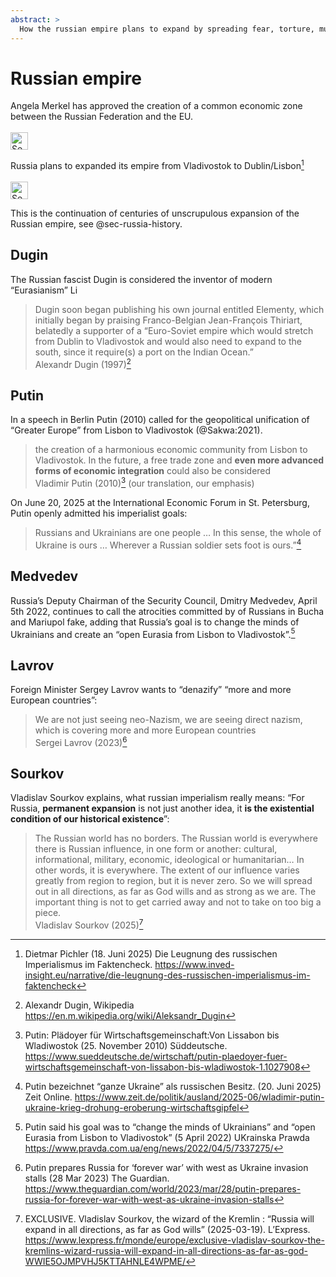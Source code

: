 ```yaml
---
abstract: > 
  How the russian empire plans to expand by spreading fear, torture, murder and famine. Spoiler: Muscovite Russia.
---
```


# Russian empire {#sec-russia-empire}

::: {.callout-caution title="Myth"}
Angela Merkel has approved the creation of a common economic zone between the Russian Federation and the EU.
[<br></br>![Search for topic in EUvsDisinfo](../all_common_img/EUvsDisinfo_400x240.jpg){height=2em}](https://euvsdisinfo.eu/disinformation-cases/?text=Vladivostok%20(Lisbon%7CDublin)&sort=relevance)
:::

::: {.callout-tip title="Truth"}
Russia plans to expanded its empire from Vladivostok to Dublin/Lisbon[^russia-empire-7]
[<br></br>![Search for topic in EUvsDisinfo](../all_common_img/INVED.png){height=2em}](https://www.inved-insight.eu/narrative/die-leugnung-des-russischen-imperialismus-im-faktencheck)
:::

This is the continuation of centuries of unscrupulous expansion of the Russian empire, see @sec-russia-history.

## Dugin

The Russian fascist Dugin is considered the inventor of modern “Eurasianism” [![Link to Wikipedia](../all_common_img/Wikipedia.png){height=1em}](https://en.wikipedia.org/wiki/Eurasianism)

> Dugin soon began publishing his own journal entitled Elementy, which initially began by praising Franco-Belgian Jean-François Thiriart, belatedly a supporter of a "Euro-Soviet empire which would stretch from Dublin to Vladivostok and would also need to expand to the south, since it require(s) a port on the Indian Ocean."  
> Alexandr Dugin (1997)[^russia-empire-1]


## Putin

In a speech in Berlin Putin (2010) called for the geopolitical unification of “Greater Europe” from Lisbon to Vladivostok (@Sakwa:2021).

> the creation of a harmonious economic community from Lisbon to Vladivostok. In the future, a free trade zone and **even more advanced forms of economic integration** could also be considered  
> Vladimir Putin (2010)[^russia-empire-2] (our translation, our emphasis)

On June 20, 2025 at the International Economic Forum in St. Petersburg, Putin openly admitted his imperialist goals:

> Russians and Ukrainians are one people ... In this sense, the whole of Ukraine is ours ... Wherever a Russian soldier sets foot is ours."[^russia-empire-6]


## Medvedev

Russia's Deputy Chairman of the Security Council, Dmitry Medvedev, April 5th 2022, continues to call the atrocities committed by of Russians in Bucha and Mariupol fake, adding that Russia's goal is to change the minds of Ukrainians and create an "open Eurasia from Lisbon to Vladivostok".[^russia-empire-3]


## Lavrov

Foreign Minister Sergey Lavrov wants to "denazify" "more and more European countries": 

> We are not just seeing neo-Nazism, we are seeing direct nazism, which is covering more and more European countries  
> Sergei Lavrov (2023)[^russia-empire-4]


## Sourkov

Vladislav Sourkov explains, what russian imperialism really means: "For Russia, **permanent expansion**
 is not just another idea, it **is the existential condition of our historical existence**": 

> The Russian world has no borders. The Russian world is everywhere there is Russian influence, in one form or another: cultural, informational, military, economic, ideological or humanitarian... In other words, it is everywhere. The extent of our influence varies greatly from region to region, but it is never zero. So we will spread out in all directions, as far as God wills and as strong as we are. The important thing is not to get carried away and not to take on too big a piece.  
> Vladislav Sourkov (2025)[^russia-empire-5]



[^russia-empire-1]: Alexandr Dugin, Wikipedia [https://en.m.wikipedia.org/wiki/Aleksandr_Dugin](https://en.m.wikipedia.org/wiki/Aleksandr_Dugin)

[^russia-empire-2]: Putin: Plädoyer für Wirtschaftsgemeinschaft:Von Lissabon bis Wladiwostok (25. November 2010) Süddeutsche. [https://www.sueddeutsche.de/wirtschaft/putin-plaedoyer-fuer-wirtschaftsgemeinschaft-von-lissabon-bis-wladiwostok-1.1027908](https://www.sueddeutsche.de/wirtschaft/putin-plaedoyer-fuer-wirtschaftsgemeinschaft-von-lissabon-bis-wladiwostok-1.1027908)

[^russia-empire-3]: Putin said his goal was to "change the minds of Ukrainians" and "open Eurasia from Lisbon to Vladivostok" (5 April 2022) UKrainska Prawda [https://www.pravda.com.ua/eng/news/2022/04/5/7337275/](https://www.pravda.com.ua/eng/news/2022/04/5/7337275/)

[^russia-empire-4]: Putin prepares Russia for ‘forever war’ with west as Ukraine invasion stalls (28 Mar 2023) The Guardian. [https://www.theguardian.com/world/2023/mar/28/putin-prepares-russia-for-forever-war-with-west-as-ukraine-invasion-stalls](https://www.theguardian.com/world/2023/mar/28/putin-prepares-russia-for-forever-war-with-west-as-ukraine-invasion-stalls)

[^russia-empire-5]: EXCLUSIVE. Vladislav Sourkov, the wizard of the Kremlin : "Russia will expand in all directions, as far as God wills" (2025-03-19). L'Express. [https://www.lexpress.fr/monde/europe/exclusive-vladislav-sourkov-the-kremlins-wizard-russia-will-expand-in-all-directions-as-far-as-god-WWIE5OJMPVHJ5KTTAHNLE4WPME/](https://www.lexpress.fr/monde/europe/exclusive-vladislav-sourkov-the-kremlins-wizard-russia-will-expand-in-all-directions-as-far-as-god-WWIE5OJMPVHJ5KTTAHNLE4WPME/)

[^russia-empire-6]: Putin bezeichnet "ganze Ukraine" als russischen Besitz. (20. Juni 2025) Zeit Online.  [https://www.zeit.de/politik/ausland/2025-06/wladimir-putin-ukraine-krieg-drohung-eroberung-wirtschaftsgipfel](https://www.zeit.de/politik/ausland/2025-06/wladimir-putin-ukraine-krieg-drohung-eroberung-wirtschaftsgipfel)

[^russia-empire-7]: Dietmar Pichler (18. Juni 2025) Die Leugnung des russischen Imperialismus im Faktencheck. [https://www.inved-insight.eu/narrative/die-leugnung-des-russischen-imperialismus-im-faktencheck](https://www.inved-insight.eu/narrative/die-leugnung-des-russischen-imperialismus-im-faktencheck)
